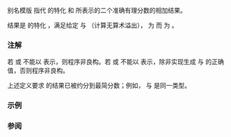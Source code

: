 {{cpp/title|ratio_add}}
{{cpp/numeric/ratio/navbar}}
{{ddcl|header=ratio|since=c++11|1=
template&lt; class R1, class R2 &gt;
using ratio_add = /* 见下文 */;
}}

别名模版 {{tt|std::ratio_add}} 指代 {{lc|std::ratio}} 的特化 {{tt|R1}} 和 {{tt|R2}} 所表示的二个准确有理分数的相加结果。

结果是 {{lc|std::ratio}} 的特化 {{c|std::ratio&lt;U, V&gt;}}，满足给定 {{c|1=Num == R1::num * R2::den + R2::num * R1::den}} 与 {{c|1=Denom == R1::den * R2::den}}（计算无算术溢出），{{tt|U}} 为 {{c|std::ratio&lt;Num, Denom&gt;::num}} 而 {{tt|V}} 为 {{c|std::ratio&lt;Num, Denom&gt;::den}}。

===注解===
若 {{tt|U}} 或 {{tt|V}} 不能以 {{tt|std::intmax_t}} 表示，则程序非良构。若 {{tt|Num}} 或 {{tt|Denom}} 不能以 {{tt|std::intmax_t}} 表示，除非实现生成 {{tt|U}} 与 {{tt|V}} 的正确值，否则程序非良构。

上述定义要求 {{c|std::ratio_add&lt;R1, R2&gt;}} 的结果已被约分到最简分数；例如，{{c|std::ratio_add&lt;std::ratio&lt;1, 3&gt;, std::ratio&lt;1, 6&gt;&gt;}} 与 {{c|std::ratio&lt;1, 2&gt;}} 是同一类型。

===示例===
{{example
|
|code=
#include &lt;iostream&gt;
#include &lt;ratio&gt;

int main()
{
    using two_third = std::ratio&lt;2, 3&gt;;
    using one_sixth = std::ratio&lt;1, 6&gt;;
    using sum = std::ratio_add&lt;two_third, one_sixth&gt;;

    std::cout &lt;&lt; "2/3 + 1/6 = " &lt;&lt; sum::num &lt;&lt; '/' &lt;&lt; sum::den &lt;&lt; '\n';
}
|output=
2/3 + 1/6 = 5/6
}}

===参阅===
{{dsc begin}}
{{dsc inc|cpp/numeric/ratio/dsc ratio_subtract}}
{{dsc end}}

{{langlinks|de|es|en|fr|it|ja|pt|ru}}